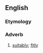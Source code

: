 ==English==

===Etymology===
{{suffix|en|accommodate|ly}}

===Adverb===
{{en-adv}}

# {{lb|en|rare}} [[suitably]]; [[fitly]]